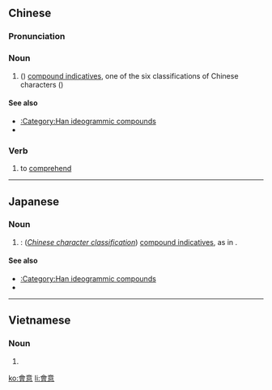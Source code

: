 {{also|会意}}
==Chinese==
{{zh-forms|s=会意}}

===Pronunciation===
{{zh-pron
|m=huìyì
|c=wui6 ji3
|mn=hōe-ì
|cat=n,v
}}

===Noun===
{{zh-noun}}

# (''{{w|Chinese character classification}}'') [[w:Chinese_character_classification#Compound indicatives (會意)|compound indicatives]], one of the six classifications of Chinese characters ({{zh-l|六書}})

====See also====
* [[:Category:Han ideogrammic compounds]]
* {{zh-l|六書}}

===Verb===
{{zh-verb}}

# to [[comprehend]]

----

==Japanese==
{{ja-kanjitab|かい|い|yomi=o}}

===Noun===
{{ja-noun|かい.い|shin=会意}}

# {{kyujitai spelling of|会意}}: (''[[w:Chinese character classification|Chinese character classification]]'') [[w:Chinese_character_classification#Compound indicatives (會意)|compound indicatives]], as in {{m|ja|六書|sc=Jpan}}.

====See also====
* [[:Category:Han ideogrammic compounds]]
* {{m|ja|六書|sc=Jpan}}

----

==Vietnamese==
{{vi-hantutab}}

===Noun===
{{vi-hantu}}

# {{han tu form of|hội ý|(''{{w|Chinese character classification}}'') [[w:Chinese_character_classification#Compound indicatives (會意)|compound indicatives]], one of the six classifications of Chinese characters 六書 (lục thư) }}

[[ko:會意]]
[[li:會意]]